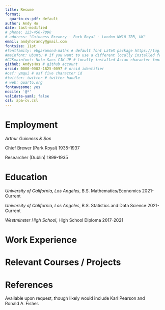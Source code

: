```yaml
---
title: Resume
format:
  quarto-cv-pdf: default
author: Andy Ho
date: last-modified
# phone: 123-456-7890
# address: "Guinness Brewery · Park Royal · London NW10 7RR, UK"
email: andyhorandy@gmail.com
fontsize: 11pt
#fontfamily: ebgaramond-maths # default font LaTeX package https://tug.org/FontCatalogue/about.html
#mainfont: Ubuntu # if you want to use a different locally installed font
#CJKmainfont: Noto Sans CJK JP # locally installed Asian character font, must use with xelatex
github: AndysHos # github account
orcid: 0000-0002-1825-0097 # orcid identifier
#osf: ymqui # osf five character id
#twitter: twitter # twitter handle
# web: quarto.org
fontawesome: yes
nocite: '@*'
validate-yaml: false
csl: apa-cv.csl
---
```


# Employment

*Arthur Guinness & Son*

Chief Brewer (Park Royal) \hfill 1935-1937

Researcher (Dublin) \hfill 1899-1935

# Education

*University of California, Los Angeles*, B.S. Mathematics/Economics \hfill 2021-Current

*University of California, Los Angeles*, B.S. Statistics and Data Science \hfill 2021-Current

*Westminster High School*, High School Diploma \hfill 2017-2021

\vfill

# Work Experience

\newpage

# Relevant Courses / Projects

# References

Available upon request, though likely would include Karl Pearson and Ronald A. Fisher.
